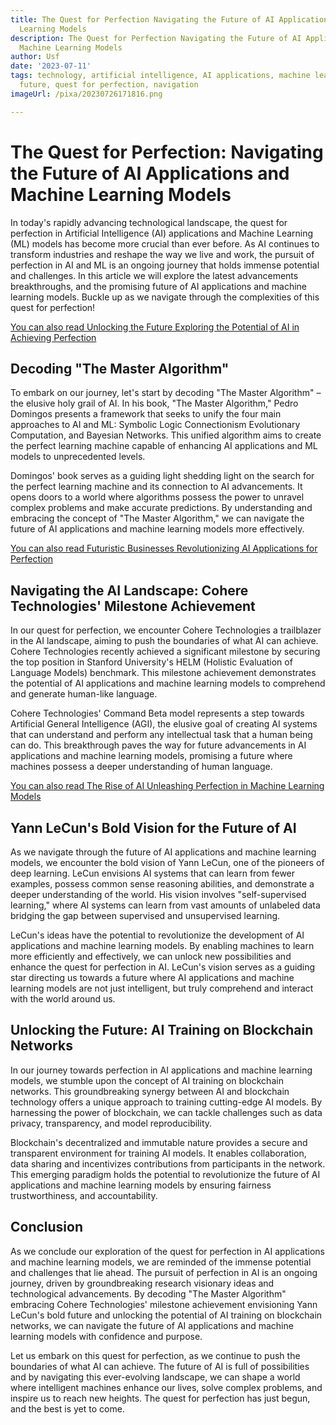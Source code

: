 ```yaml
---
title: The Quest for Perfection Navigating the Future of AI Applications and Machine
  Learning Models
description: The Quest for Perfection Navigating the Future of AI Applications and
  Machine Learning Models
author: Usf
date: '2023-07-11'
tags: technology, artificial intelligence, AI applications, machine learning models,
  future, quest for perfection, navigation
imageUrl: /pixa/20230726171816.png

---
```

# The Quest for  Perfection: Navigating the Future of AI Applications  and Machine Learning  Models

In today's  rapidly advancing technological landscape, the quest for perfection in Artificial Intelligence (AI) applications and Machine Learning (ML) models has become  more  crucial than ever before.  As AI continues to transform industries and reshape the way we live and  work, the  pursuit of perfection in AI and ML is  an  ongoing journey that holds immense potential and challenges.  In this article we will explore the latest advancements breakthroughs, and the  promising future of AI applications and machine learning models. Buckle up  as we navigate through the complexities  of this quest for perfection!

[You can also read Unlocking the Future Exploring the Potential  of AI in Achieving Perfection](Unlocking%20the%20Future%20Exploring%20the%20Potential%20of%20AI%20in%20Achieving%20Perfection)


## Decoding "The Master Algorithm"

To embark on our journey, let's start by decoding "The Master Algorithm" – the  elusive holy grail of AI. In his book, "The Master Algorithm," Pedro Domingos presents  a framework that seeks to unify the four main approaches to AI and ML: Symbolic  Logic  Connectionism Evolutionary Computation,  and Bayesian Networks. This unified algorithm aims to create the perfect learning machine capable of enhancing  AI  applications and ML  models to unprecedented levels.

Domingos' book  serves as a guiding light shedding light on the search  for the perfect learning machine and its connection to AI advancements. It opens doors to a world where algorithms possess the power  to  unravel complex problems and make  accurate predictions. By understanding and embracing the concept  of "The Master Algorithm," we  can navigate  the future of AI applications and machine learning models more effectively.

[You can also read Futuristic Businesses Revolutionizing  AI  Applications for Perfection](Futuristic%20Businesses%20Revolutionizing%20AI%20Applications%20for%20Perfection)


## Navigating the AI Landscape: Cohere Technologies' Milestone Achievement

In our quest for  perfection, we encounter Cohere Technologies a trailblazer in the AI landscape, aiming to push the boundaries of what AI can achieve. Cohere Technologies recently achieved a significant milestone by securing the top position in Stanford University's HELM (Holistic Evaluation of Language Models) benchmark. This milestone achievement demonstrates the potential  of  AI applications and machine learning models  to comprehend  and generate human-like  language.

Cohere Technologies' Command Beta model represents a step towards Artificial  General Intelligence (AGI), the elusive goal of creating AI  systems that can understand and perform any intellectual  task that a human being can do. This breakthrough paves the way for future advancements in AI applications and machine learning models, promising  a future where machines possess a deeper understanding of human language.

[You  can  also read The Rise of AI  Unleashing Perfection in  Machine Learning Models](The%20Rise%20of%20AI%20Unleashing%20Perfection%20in%20Machine%20Learning%20Models)


## Yann LeCun's Bold Vision for  the Future  of AI

As we navigate through the future of AI applications and machine learning models, we encounter the bold vision of Yann LeCun, one of the pioneers of deep learning. LeCun envisions AI systems  that can learn from fewer examples, possess common sense reasoning  abilities, and demonstrate a deeper understanding of the world. His vision involves "self-supervised learning," where  AI systems can learn from vast amounts of unlabeled data bridging the gap between supervised and unsupervised learning.

LeCun's ideas have the potential to revolutionize the development of AI applications and machine learning models. By enabling machines to learn more efficiently and effectively, we can unlock new possibilities and enhance the quest for perfection in AI. LeCun's vision serves as a guiding star  directing us towards  a  future where AI applications and machine learning models  are not just  intelligent, but  truly comprehend and interact with the world around us.

## Unlocking the Future: AI  Training on Blockchain Networks

In our journey towards perfection in AI applications  and machine learning models, we stumble upon the concept of AI training on blockchain networks. This groundbreaking synergy between AI and blockchain technology offers a unique approach to training cutting-edge AI models. By harnessing the power of blockchain, we can  tackle challenges such as data privacy, transparency, and model reproducibility.

Blockchain's decentralized and immutable  nature provides a secure and transparent environment for training AI models. It enables collaboration, data sharing and incentivizes contributions from participants  in the network. This emerging  paradigm  holds  the potential to  revolutionize the future of AI applications and machine learning models by ensuring  fairness trustworthiness, and accountability.

## Conclusion

As we conclude our exploration of the quest for perfection in  AI applications and machine learning models, we are reminded of the immense potential and  challenges that lie ahead. The pursuit of perfection in  AI is an ongoing journey, driven by groundbreaking research visionary ideas and technological advancements. By decoding "The Master Algorithm" embracing Cohere Technologies' milestone achievement envisioning Yann LeCun's bold future and  unlocking the potential of  AI training on blockchain networks, we can  navigate the future of AI applications and machine learning  models with confidence and purpose.

Let us embark on this quest for perfection, as we continue to  push the boundaries of  what AI can achieve.  The future of AI is full of possibilities and by  navigating this ever-evolving  landscape, we can shape a world where intelligent machines enhance our lives, solve complex problems, and inspire us to reach new  heights. The quest for perfection  has just begun,  and the best is yet to come.